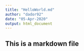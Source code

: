 ```yaml
---
title: "HelloWorld.md"
author: "dador92"
date: "05-Apr-2020"
output: html_document
---
```


## This is a markdown file